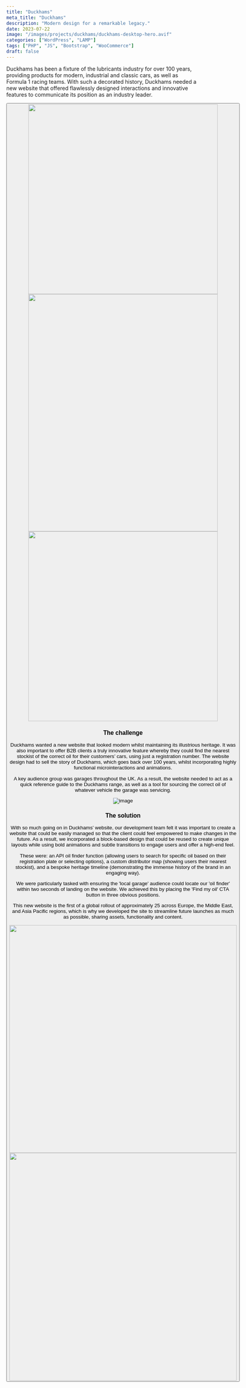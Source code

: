 ```yaml
---
title: "Duckhams"
meta_title: "Duckhams"
description: "Modern design for a remarkable legacy."
date: 2023-07-22
image: "/images/projects/duckhams/duckhams-desktop-hero.avif"
categories: ["WordPress", "LAMP"]
tags: ["PHP", "JS", "Bootstrap", "WooCommerce"]
draft: false
---
```


Duckhams has been a fixture of the lubricants industry for over 100 years, providing products for modern, industrial and classic cars, as well as Formula 1 racing teams. With such a decorated history, Duckhams needed a new website that offered flawlessly designed interactions and innovative features to communicate its position as an industry leader.

<Button label="Visit the website" link="https://www.duckhams.com/" style="solid"/>

<div class="content-images-grid-3">
    <img src="/images/projects/duckhams/duckhams-block-of-3-1.avif" width="500" height="500"/>
    <img src="/images/projects/duckhams/duckhams-block-of-3-2.avif" width="500" height="625"/>
    <img src="/images/projects/duckhams/duckhams-block-of-3-3.avif" width="500" height="500"/>
</div>

### The challenge

Duckhams wanted a new website that looked modern whilst maintaining its illustrious heritage. It was also important to offer B2B clients a truly innovative feature whereby they could find the nearest stockist of the correct oil for their customers’ cars, using just a registration number. The website design had to sell the story of Duckhams, which goes back over 100 years, whilst incorporating highly functional microinteractions and animations.

A key audience group was garages throughout the UK. As a result, the website needed to act as a quick reference guide to the Duckhams range, as well as a tool for sourcing the correct oil of whatever vehicle the garage was servicing.

![image](/images/projects/duckhams/duckhams-website-shot.avif)

### The solution

With so much going on in Duckhams’ website, our development team felt it was important to create a website that could be easily managed so that the client could feel empowered to make changes in the future. As a result, we incorporated a block-based design that could be reused to create unique layouts while using bold animations and subtle transitions to engage users and offer a high-end feel.

These were: an API oil finder function (allowing users to search for specific oil based on their registration plate or selecting options), a custom distributor map (showing users their nearest stockist), and a bespoke heritage timeline (demonstrating the immense history of the brand in an engaging way).

We were particularly tasked with ensuring the 'local garage' audience could locate our 'oil finder' within two seconds of landing on the website. We achieved this by placing the 'Find my oil' CTA button in three obvious positions.

This new website is the first of a global rollout of approximately 25 across Europe, the Middle East, and Asia Pacific regions, which is why we developed the site to streamline future launches as much as possible, sharing assets, functionality and content.

<div class="content-images-grid-2">
    <img src="/images/projects/duckhams/duckhams-homepage-full-webpage-1.avif" width="600"/>
    <img src="/images/projects/duckhams/duckhams-product-full-webpage-2.avif" width="600"/>
</div>